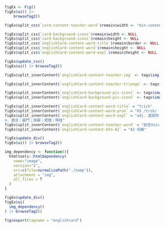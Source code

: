 ```r

figEx <- Fig()
figEx$ui() |>
    browseTag2()
```

```r
figEx$split_css$`card-content-teacher-word`$remain$width <- "min-content"

figEx$split_css$`card-background-icons`$remain$width <- NULL
figEx$split_css$`card-background-icons`$remain$height <- NULL
figEx$split_css$`englishCard-content-word-title`$remain$border <- NULL
figEx$split_css$`englishCard-content-word`$remain$height <- NULL
figEx$split_css$`englishCard-content-word-expl`$remain$height <- NULL

figEx$update_css()
figEx$ui() |> browseTag2()
```

```r
figEx$split_innerContent$`englishCard-content-teacher-img` <- tags$img(src="img-teacher1.svg")

figEx$split_innerContent$`englishCard-content-teacher-triange` <- tags$img(src="img-triangle.svg")

figEx$split_innerContent$`englishCard-background-pic-icon1` <- tags$img(src="img-heart.svg")
figEx$split_innerContent$`englishCard-background-pic-icon2` <- tags$img(src="img-sound.svg")

figEx$split_innerContent$`englishCard-content-word-title` = "trick"
figEx$split_innerContent$`englishCard-content-word-pron` = "US /trɪk/       US /trɪk/"
figEx$split_innerContent$`englishCard-content-word-expl` = "adj. 虛弱的；欺詐的
n. 戲法；竅門；訣竅；把戲；特技"
figEx$split_innerContent$`englishCard-content-teacher-word` = "前往VoiceTube 聽 Leila 老師如何應用單字"
figEx$split_innerContent$`englishCard-content-btn-A2` = "A2 初級"

figEx$update_div()
figEx$ui() |> browseTag2()
```

```r
img_dependency <- function(){
  htmltools::htmlDependency(
    name="image",
    version="1",
    src=c(file=normalizePath("./temp")),
    attachment = "img",
    all_files = T
  )
}

figEx$update_div()
figEx$ui(
  img_dependency()
) |> browseTag2()
```

```r
fig$export(tagname = "englishcard")
```